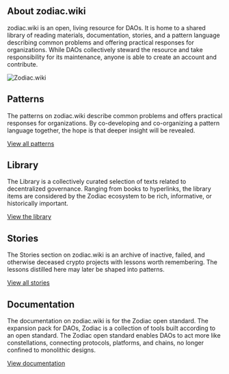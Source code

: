 ## About zodiac.wiki

zodiac.wiki is an open, living resource for DAOs. It is home to a shared library of reading materials, documentation, stories, and a pattern language describing common problems and offering practical responses for organizations. While DAOs collectively steward the resource and take responsibility for its maintenance, anyone is able to create an account and contribute.

![Zodiac.wiki](/Zodiac-story-library.jpg)

## Patterns

The patterns on zodiac.wiki describe common problems and offers practical responses for organizations. By co-developing and co-organizing a pattern language together, the hope is that deeper insight will be revealed.

[View all patterns](/patterns)

## Library

The Library is a collectively curated selection of texts related to decentralized governance. Ranging from books to hyperlinks, the library items are considered by the Zodiac ecosystem to be rich, informative, or historically important.

[View the library](/library)

## Stories

The Stories section on zodiac.wiki is an archive of inactive, failed, and otherwise deceased crypto projects with lessons worth remembering. The lessons distilled here may later be shaped into patterns.

[View all stories](/stories)

## Documentation

The documentation on zodiac.wiki is for the Zodiac open standard. The expansion pack for DAOs, Zodiac is a collection of tools built according to an open standard. The Zodiac open standard enables DAOs to act more like constellations, connecting protocols, platforms, and chains, no longer confined to monolithic designs.

[View documentation](/documentation)
